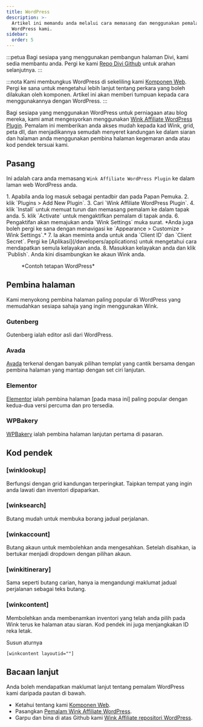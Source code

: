```yaml
---
title: WordPress
description: >-
  Artikel ini memandu anda melalui cara memasang dan menggunakan pemalam
  WordPress kami.
sidebar:
  order: 5
---
```


:::petua
Bagi sesiapa yang menggunakan pembangun halaman Divi, kami sedia membantu anda. Pergi ke kami [Repo Divi Github](https://github.com/wink-travel/affiliate-wordpress-divi-plugin) untuk arahan selanjutnya.
:::

:::nota
Kami membungkus WordPress di sekeliling kami [Komponen Web](/developers/web-components). Pergi ke sana untuk mengetahui lebih lanjut tentang perkara yang boleh dilakukan oleh komponen. Artikel ini akan memberi tumpuan kepada cara menggunakannya dengan WordPress.
:::

Bagi sesiapa yang menggunakan WordPress untuk perniagaan atau blog mereka, kami amat mengesyorkan menggunakan [Wink Affiliate WordPress Plugin](https://wordpress.org/plugins/wink2travel/).
Pemalam ini memberikan anda akses mudah kepada kad Wink, grid, peta dll, dan menjadikannya semudah menyeret kandungan ke dalam siaran dan halaman anda menggunakan pembina halaman kegemaran anda atau kod pendek tersuai kami.

## Pasang

Ini adalah cara anda memasang `Wink Affiliate WordPress Plugin` ke dalam laman web WordPress anda.

<Steps>
  1. Apabila anda log masuk sebagai pentadbir dan pada Papan Pemuka.
  2. klik `Plugins > Add New Plugin`.
  3. Cari `Wink Affiliate WordPress Plugin`.
  4. klik `Install` untuk memuat turun dan memasang pemalam ke dalam tapak anda.
  5. klik `Activate` untuk mengaktifkan pemalam di tapak anda.
  6. Pengaktifan akan memajukan anda `Wink Settings` muka surat. *Anda juga boleh pergi ke sana dengan menavigasi ke `Appearance > Customize > Wink Settings`.*
  7. Ia akan meminta anda untuk anda `Client ID` dan `Client Secret`. Pergi ke [Aplikasi](/developers/applications) untuk mengetahui cara mendapatkan semula kelayakan anda.
  8. Masukkan kelayakan anda dan klik `Publish`. Anda kini disambungkan ke akaun Wink anda.
</Steps>


<figure>
  <CloudinaryImage width="350" height="760" resize="scale" quality="best" alt="Tetapan pemalam Wink Affiliate WordPress" src="academy/wink-wordpress-plugin-settings" errorImage="noimage_opaque_nyrtl0.png" />

  <figcaption>*Contoh tetapan WordPress*</figcaption>
</figure>


##

## Pembina halaman

Kami menyokong pembina halaman paling popular di WordPress yang memudahkan sesiapa sahaja yang ingin menggunakan Wink.

### Gutenberg

Gutenberg ialah editor asli dari WordPress.

### Avada

[Avada](https://avada.com) terkenal dengan banyak pilihan templat yang cantik bersama dengan pembina halaman yang mantap dengan set ciri lanjutan.

### Elementor

[Elementor](https://elementor.com) ialah pembina halaman \[pada masa ini] paling popular dengan kedua-dua versi percuma dan pro tersedia.

### WPBakery

[WPBakery](https://wpbakery.com) ialah pembina halaman lanjutan pertama di pasaran.

## Kod pendek

### \[winklookup]

Berfungsi dengan grid kandungan terperingkat. Taipkan tempat yang ingin anda lawati dan inventori dipaparkan.

### \[winksearch]

Butang mudah untuk membuka borang jadual perjalanan.

### \[winkaccount]

Butang akaun untuk membolehkan anda mengesahkan. Setelah disahkan, ia bertukar menjadi dropdown dengan pilihan akaun.

### \[winkitinerary]

Sama seperti butang carian, hanya ia mengandungi maklumat jadual perjalanan sebagai teks butang.

### \[winkcontent]

Membolehkan anda membenamkan inventori yang telah anda pilih pada Wink terus ke halaman atau siaran. Kod pendek ini juga menjangkakan ID reka letak.

Susun aturnya

```
[winkcontent layoutid=""]
```

## Bacaan lanjut

Anda boleh mendapatkan maklumat lanjut tentang pemalam WordPress kami daripada pautan di bawah.

* Ketahui tentang kami [Komponen Web](/developers/web-components).
* Pasangkan [Pemalam Wink Affiliate WordPress](https://wordpress.org/plugins/wink2travel/).
* Garpu dan bina di atas Github kami [Wink Affiliate repositori WordPress](https://github.com/wink-travel/wink-wordpress-plugin).

